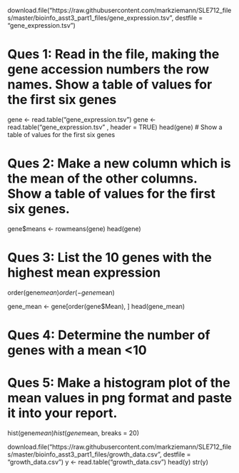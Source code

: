 download.file("https://raw.githubusercontent.com/markziemann/SLE712_files/master/bioinfo_asst3_part1_files/gene_expression.tsv", destfile = "gene_expression.tsv")

# Ques 1: Read in the file, making the gene accession numbers the row names. Show a table of values for the first six genes
gene <- read.table("gene_expression.tsv")
gene <- read.table("gene_expression.tsv" , header = TRUE)
head(gene) # Show a table of values for the first six genes

# Ques 2: Make a new column which is the mean of the other columns. Show a table of values for the first six genes.

gene$means <- rowmeans(gene)
head(gene)

# Ques 3: List the 10 genes with the highest mean expression
order(gene$mean)
order(-gene$mean)


gene_mean <- gene[order(gene$Mean), ]
head(gene_mean)

# Ques 4: Determine the number of genes with a mean <10

 
# Ques 5: Make a histogram plot of the mean values in png format and paste it into your report.
hist(gene$mean)
hist(gene$mean, breaks = 20)






download.file("https://raw.githubusercontent.com/markziemann/SLE712_files/master/bioinfo_asst3_part1_files/growth_data.csv", destfile = "growth_data.csv")
y <- read.table("growth_data.csv")
head(y)
str(y)

